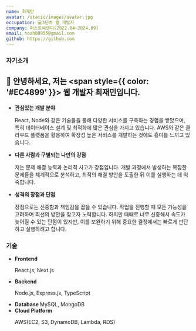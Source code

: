 ```yaml
---
name: 최재민
avatar: /static/images/avatar.jpg
occupation: 💻3년차 웹 개발자
company: 퍼스트씨앤디(2022.04~2024.09)
email: noah00955@gmail.com
github: https://github.com
---
```


### 자기소개

## 👋 안녕하세요, 저는 <span style={{ color: '#EC4899' }}> 웹 개발자 최재민</span>입니다.

- <b>
    <span style={{ color: '#EC4899' }}>관심</span>있는 개발 분야
  </b>

  React, Node와 같은 기술들을 통해 다양한 서비스를 구축하는 경험을 쌓았으며, 특히 데이터베이스 설계 및 최적화에 많은 관심을 가지고 있습니다.
  AWS와 같은 클라우드 플랫폼을 활용하여 확장성 높은 서비스를 개발하는 것에도 흥미를 느끼고 있습니다.

- <b>
    다른 사람과 구별되는 나만의 <span style={{ color: '#EC4899', fontWeight: 'bold' }}>강점</span>
  </b>

  저는 문제 해결 능력과 논리적 사고가 강점입니다.
  개발 과정에서 발생하는 복잡한 문제들을 체계적으로 분석하고, 최적의 해결 방안을 도출한 뒤 이를 실행하는 데 익숙합니다.

- <b>
    성격의 <span style={{ color: '#EC4899', fontWeight: 'bold' }}>장점</span>과 단점
  </b>

  장점으로는 신중함과 책임감을 꼽을 수 있습니다.
  작업을 진행할 때 모든 가능성을 고려하며 최선의 방안을 찾고자 노력합니다.
  하지만 때때로 너무 신중해서 속도가 늦어질 수 있는 단점이 있지만, 이를 보완하기 위해 중요한 결정에서는 빠르게 판단하고 실행하려고 합니다.

### 기술
- <b>
    <span style={{ color: '#EC4899' }}>Frontend</span>
  </b>

  React.js, Next.js
- <b>
    <span style={{ color: '#EC4899' }}>Backend</span>
  </b>

  Node.js, Express.js, TypeScript

- <b>
    <span style={{ color: '#EC4899' }}>Database</span>
  </b>
  MySQL, MongoDB

- <b>
    <span style={{ color: '#EC4899' }}>Cloud Platform</span>
  </b>

  AWS(EC2, S3, DynamoDB, Lambda, RDS)

